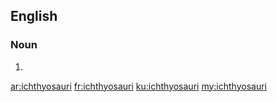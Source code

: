 ==English==

===Noun===
{{head|en}}

# {{plural of|ichthyosaur}}

[[ar:ichthyosauri]]
[[fr:ichthyosauri]]
[[ku:ichthyosauri]]
[[my:ichthyosauri]]